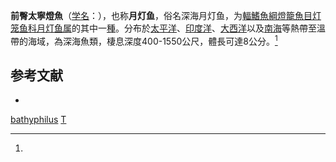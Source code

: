 {{Speciesbox
| name = 前臀太寧燈魚
| status = NE
| status_system = IUCN3.1
| genus = Taaningichthys
| species = bathyphilus
| authority = [[Tåning|Tåning]], 1928
| synonyms = *''Lampadena bathyphila''<br /><small>Tåning, 1928</small>
}}

'''前臀太寧燈魚'''（[[学名|学名]]：{{lang|la|''Taaningichthys bathyphilus''}}），也称'''月灯鱼'''，俗名深海月灯鱼，为[[輻鰭魚綱|輻鰭魚綱]][[燈籠魚目|燈籠魚目]][[灯笼鱼科|灯笼鱼科]][[月灯鱼属|月灯鱼属]]的其中一[[種|種]]。分布於[[太平洋|太平洋]]、[[印度洋|印度洋]]、[[大西洋|大西洋]]以及[[南海|南海]]等熱帶至溫帶的海域，為深海魚類，棲息深度400-1550公尺，體長可達8公分。<ref name='id5599'/>

== 参考文献 ==
{{refbegin}}
*{{FishBase_species|genus=Taaningichthys|species=bathyphilus|year=2012|month=2}}
{{refend}}

{{Taxonbar|from=Q1930286}}

[[Category:太寧燈魚屬|bathyphilus]]
[[Category:1928年描述的魚類|T]]


{{灯笼鱼目小作品}}